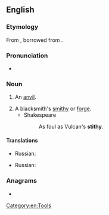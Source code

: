 ==English==

===Etymology===
From {{inh|en|enm|}}, borrowed from {{der|en|non|steði}}.

===Pronunciation===
* {{IPA|/ˈstɪðɪ/|lang=en}}

===Noun===
{{en-noun|stithies}}

# An [[anvil]].
#: {{rfquotek|Sir Walter Scott}}
# A blacksmith's [[smithy]] or [[forge]].
#* Shakespeare
#*: As foul as Vulcan's '''stithy'''.

====Translations====
{{trans-top|an anvil}}
* Russian: {{t+|ru|накова́льня|f}}
{{trans-mid}}
{{trans-bottom}}

{{trans-top|smithy or forge}}
* Russian: {{t+|ru|ку́зница|f}}
{{trans-mid}}
{{trans-bottom}}

===Anagrams===
* {{anagrams|en|a=histty|shitty}}

[[Category:en:Tools]]